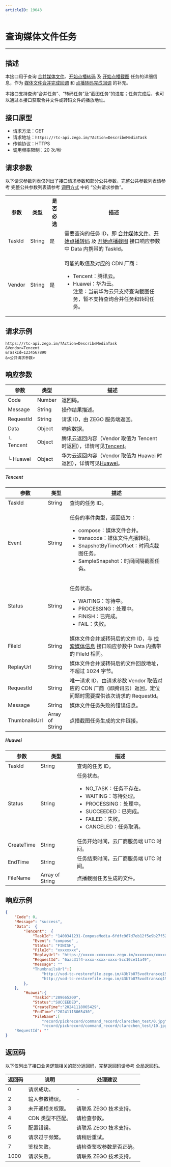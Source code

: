 ```yaml
---
articleID: 19643
---
```



# 查询媒体文件任务

- - -

## 描述

本接口用于查询 [合并媒体文件](!Media_File/MergeMedia)、[开始点播转码](!Start_onDemand_transcoding) 及 [开始点播截图](!MediaThumbnails) 任务的详细信息，作为 [媒体文件合并完成回调](!Callback/compose) 和 [点播转码完成回调](!Callback_onDemand_transcoding) 的补充。

本接口支持查询“合并任务”、“转码任务”及“截图任务”的进度；任务完成后，也可以通过本接口获取合并文件或转码文件的播放地址。

## 接口原型

- 请求方法：GET
- 请求地址：`https://rtc-api.zego.im/?Action=DescribeMediaTask`
- 传输协议：HTTPS
- 调用频率限制：20 次/秒

## 请求参数

以下请求参数列表仅列出了接口请求参数和部分公共参数，完整公共参数列表请参考 完整公共参数列表请参考 [调用方式](./../making-api-requests.mdx#公共请求参数) 中的 “公共请求参数”。


<table>
  
<tbody><tr>
<th>参数</th>
<th>类型</th>
<th>是否必选</th>
<th>描述</th>
</tr>
<tr>
<td>TaskId</td>
<td>String</td>
<td>是</td>
<td>需要查询的任务 ID，即 <a href="!Media_File/MergeMedia" target="_blank">合并媒体文件</a>、<a href="!Start_onDemand_transcoding" target="_blank">开始点播转码</a> 及 <a href="!MediaThumbnails" target="_blank">开始点播截图</a> 接口响应参数中 Data 内携带的 TaskId。</td>
</tr>
<tr>
<td>Vendor</td>
<td>String</td>
<td>是</td>
<td><p>可能的取值及对应的 CDN 厂商：</p><ul><li>Tencent：腾讯云。<li>Huawei：华为云。</li>
注意：当前华为云只支持查询截图任务，暂不支持查询合并任务和转码任务。</li></ul></td>
</tr>
</tbody></table>


## 请求示例

```
https://rtc-api.zego.im/?Action=DescribeMediaTask
&Vendor=Tencent
&TaskId=1234567890
&<公共请求参数>
```

## 响应参数

| 参数 | 类型 | 描述 |
|---|---|---|
| Code | Number | 返回码。 |
| Message | String | 操作结果描述。 |
| RequestId | String | 请求 ID，由 ZEGO 服务端返回。 |
| Data | Object | 响应数据。 |
| └ Tencent | Object | 腾讯云返回内容（Vendor 取值为 Tencent 时返回），详情可见[Tencent](#Tencent)。 |
| └ Huawei | Object | 华为云返回内容（Vendor 取值为 Huawei 时返回），详情可见[Huawei](#Huawei)。 |

##### Tencent
| 参数 | 类型 | 描述 |
|---|---|---|
| TaskId | String | 查询的任务 ID。 |
| Event | String | <p>任务的事件类型，返回值为：</p><ul><li>compose：媒体文件合并。</li><li>transcode：媒体文件点播转码。</li><li>SnapshotByTimeOffset：时间点截图任务。</li><li>SampleSnapshot：时间间隔截图任务。</li></ul> |
| Status | String | <p>任务状态。</p><ul><li>WAITING：等待中。</li><li>PROCESSING：处理中。</li><li>FINISH：已完成。</li><li>FAIL：失败。</li></ul> |
| FileId | String | 媒体文件合并或转码后的文件 ID，与 <a href="!Media_File/SearchMedia" target="_blank">检索媒体信息</a> 接口响应参数中 Data 内携带的 FileId 相同。 |
| ReplayUrl | String | 媒体文件合并或转码后的文件回放地址，不超过 1024 字节。 |
| RequestId | String | 唯一请求 ID，由请求参数 Vendor 取值对应的 CDN 厂商（即腾讯云）返回，定位问题时需要提供该次请求的 RequestId。 |
| Message | String | 媒体文件任务失败的错误信息。 |
| ThumbnailsUrl | Array of String | 点播截图任务生成的文件链接。 |

##### Huawei
| 参数 | 类型 | 描述 |
|---|---|---|
| TaskId | String | 查询的任务 ID。 |
| Status | String | 任务状态。<ul><li>NO_TASK：任务不存在。</li><li>WAITING：等待处理。</li><li>PROCESSING：处理中。</li><li>SUCCEEDED：已完成。</li><li>FAILED：失败。</li><li>CANCELED：任务取消。</li></ul> |
| CreateTime | String | 任务开始时间，云厂商服务端 UTC 时间。 |
| EndTime | String | 任务结束时间，云厂商服务端 UTC 时间。 |
| FileName | Array of String | 点播截图任务生成的文件。 |


## 响应示例

```json
{
    "Code": 0,
    "Message": "success",
    "Data":  {
        "Tencent":  {
            "TaskId": "1400341231-ComposeMedia-6fdfc967d7eb12f5e9b27f52519f1afatt0",
            "Event": "compose" ,
            "Status": "FINISH",
            "FileId": "xxxxxxxx",
            "ReplayUrl": "https://xxxxx-xxxxxxxx.zego.im/xxxxxxxx/xxxxxxx/xxxxxx.mp4",
            "RequestId": "6aac31f4-xxxx-xxxx-xxxx-5cc10ce11a49",
            "Message": ""
            "ThumbnailsUrl":[
                "http://vod-tc-restorefile.zego.im/43b7b075vodtranscq1500030200/93172bfa1397757897438985100/sampleSnapshot/sampleSnapshot_10_0.jpg",
                "http://vod-tc-restorefile.zego.im/43b7b075vodtranscq1500030200/93172bfa1397757897438985100/sampleSnapshot/sampleSnapshot_10_2.jpg"]
        },
    },
        "Huawei":{
            "TaskId":"289665200",
            "Status":"SUCCEEDED",
            "CreateTime":"20241118065429",
            "EndTime":"20241118065430",
            "FileName":[
                "record/pickrecord/command_record/clarechen_test/0.jpg",
                "record/pickrecord/command_record/clarechen_test/10.jpg",]}
    "RequestId": ""
}
```

## 返回码

以下仅列出了接口业务逻辑相关的部分返回码，完整返回码请参考 [全局返回码](!global_return_code)。

|返回码|说明|处理建议|
|-----|------|-----|
| 0 | 请求成功。 |-|
| 2 | 输入参数错误。 |-|
| 3 | 未开通相关权限。 | 请联系 ZEGO 技术支持。|
| 4 | CDN 类型不匹配。 | 请检查参数。|
| 5 | 配置错误。 | 请联系 ZEGO 技术支持。|
| 6 | 请求过于频繁。 | 请稍后重试。|
| 7 | 鉴权失败。 | 请检查鉴权参数是否正确。|
| 1000  | 请求失败。 | 请联系 ZEGO 技术支持。|
